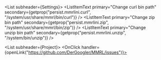 <List subheader={<ListSubheader>Settings</ListSubheader>}>
  <ListItemDialogEditText
      id="xhs"
      scope="mmrlini"
      inputLabel="Path"
      type="text"
      title="Change curl bin path"
      initialValue="/system/usr/share/mmrl/bin/curl">
    <ListItemText primary="Change curl bin path" secondary={getprop("persist.mmrlini.curl", "/system/usr/share/mmrl/bin/curl")} />
  </ListItemDialogEditText>
  <ListItemDialogEditText
      id="zip"
      scope="mmrlini"
      inputLabel="Path"
      type="text"
      title="Change zip bin path"
      initialValue="/system/usr/share/mmrl/bin/zip">
    <ListItemText primary="Change zip bin path" secondary={getprop("persist.mmrlini.zip", "/system/usr/share/mmrl/bin/zip")} />
  </ListItemDialogEditText>
  <ListItemDialogEditText
      id="unzip"
      scope="mmrlini"
      inputLabel="Path"
      type="text"
      title="Change unzip bin path"
      initialValue="/system/bin/unzip">
    <ListItemText primary="Change unzip bin path" secondary={getprop("persist.mmrlini.unzip", "/system/bin/unzip")} />
  </ListItemDialogEditText>
</List>

<Divider/>

<List subheader={<ListSubheader>Project</ListSubheader>}>
  <OnClick handler={openLink("https://github.com/DerGoogler/MMRL/issues")}>
    <ListItemButton>
      <ListItemText primary="Report a issue" />
    </ListItemButton>
  </OnClick>
</List>